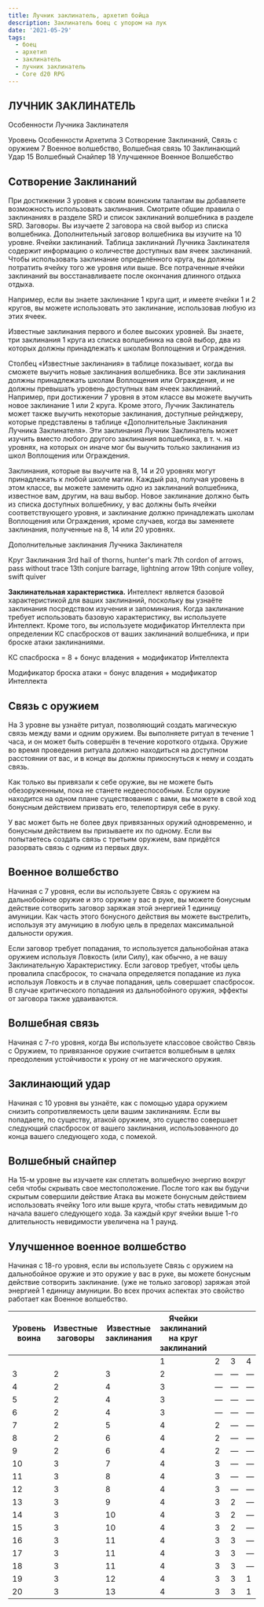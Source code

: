 ```yaml
---
title: Лучник заклинатель, архетип бойца
description: Заклинатель боец с упором на лук
date: '2021-05-29'
tags:
  - боец
  - архетип
  - заклинатель
  - лучник заклинатель
  - Core d20 RPG
---
```


## ЛУЧНИК ЗАКЛИНАТЕЛЬ

Особенности Лучника Заклинателя

Уровень Особенности Архетипа
3 Сотворение Заклинаний, Связь с оружием
7 Военное волшебство, Волшебная связь
10 Заклинающий Удар
15 Волшебный Снайпер
18 Улучшенное Военное Волшебство

## Сотворение Заклинаний

При достижении 3 уровня к своим воинским талантам вы добавляете возможность использовать заклинания. Смотрите общие правила о заклинаниях в разделе SRD и список заклинаний волшебника в разделе SRD.
Заговоры. Вы изучаете 2 заговора на свой выбор из списка волшебника. Дополнительный заговор волшебника вы изучите на 10 уровне.
Ячейки заклинаний. Таблица заклинаний Лучника Заклинателя содержит информацию о количестве доступных вам ячеек заклинаний. Чтобы использовать заклинание определённого круга, вы должны потратить ячейку того же уровня или выше. Все потраченные ячейки заклинаний вы восстанавливаете после окончания длинного отдыха отдыха.

Например, если вы знаете заклинание 1 круга щит, и имеете ячейки 1 и 2 кругов, вы можете использовать это заклинание, использовав любую из этих ячеек.

Известные заклинания первого и более высоких уровней. Вы знаете, три заклинания 1 круга из списка волшебника на свой выбор, два из которых должны принадлежать к школам Воплощения и Ограждения.

Столбец «Известные заклинания» в таблице показывает, когда вы сможете выучить новые заклинания волшебника. Все эти заклинания должны принадлежать школам Воплощения или Ограждения, и не должны превышать уровень доступных вам ячеек заклинаний. Например, при достижении 7 уровня в этом классе вы можете выучить новое заклинание 1 или 2 круга.
Кроме этого, Лучник Заклинатель может также выучить некоторые заклинания, доступные рейнджеру, которые представлены в таблице «Дополнительные Заклинания Лучника Заклинателя». Эти заклинания Лучник Заклинатель может изучить вместо любого другого заклинания волшебника, в т. ч. на уровнях, на которых он иначе мог бы выучить только заклинания из школ Воплощения или Ограждения.

Заклинания, которые вы выучите на 8, 14 и 20 уровнях могут принадлежать к любой школе магии.
Каждый раз, получая уровень в этом классе, вы можете заменить одно из заклинаний волшебника, известное вам, другим, на ваш выбор. Новое заклинание должно быть из списка доступных волшебнику, у вас должны быть ячейки соответствующего уровня, и заклинание должно принадлежать школам Воплощения или Ограждения, кроме случаев, когда вы заменяете заклинания, полученные на 8, 14 или 20 уровнях.

Дополнительные заклинания Лучника Заклинателя

Круг Заклинания
3rd hail of thorns, hunter's mark
7th cordon of arrows, pass without trace
13th conjure barrage, lightning arrow
19th conjure volley, swift quiver

**Заклинательная характеристика.**
Интеллект является базовой характеристикой для ваших заклинаний, поскольку вы узнаёте заклинания посредством изучения и запоминания. Когда заклинание требует использовать базовую характеристику, вы используете Интеллект. Кроме того, вы используете модификатор Интеллекта при определении КС спасбросков от ваших заклинаний волшебника, и при броске атаки заклинаниями.

КС спасброска = 8 + бонус владения + модификатор Интеллекта

Модификатор броска атаки = бонус владения + модификатор Интеллекта

## Связь с оружием

На 3 уровне вы узнаёте ритуал, позволяющий создать магическую связь между вами и одним оружием. Вы выполняете ритуал в течение 1 часа, и он может быть совершён в течение короткого отдыха. Оружие во время проведения ритуала должно находиться на доступном расстоянии от вас, и в конце вы должны прикоснуться к нему и создать связь.

Как только вы привязали к себе оружие, вы не можете быть обезоруженным, пока не станете недееспособным. Если оружие находится на одном плане существования с вами, вы можете в свой ход бонусным действием призвать его, телепортируя себе в руку.

У вас может быть не более двух привязанных оружий одновременно, и бонусным действием вы призываете их по одному. Если вы попытаетесь создать связь с третьим оружием, вам придётся разорвать связь с одним из первых двух.

## Военное волшебство

Начиная с 7 уровня, если вы используете Связь с оружием на дальнобойное оружие и это оружие у вас в руке, вы можете бонусным действие сотворить заговор заряжая этой энергией 1 единицу амуниции. Как часть этого бонусного действия вы можете выстрелить, используя эту амуницию в любую цель в пределах максимальной дальности оружия.

Если заговор требует попадания, то используется дальнобойная атака оружием используя Ловкость (или Силу), как обычно, а не вашу Заклинательную Характеристику. Если заговор требует, чтобы цель провалила спасбросок, то сначала определяется попадание из лука используя Ловкость и в случае попадания, цель совершает спасбросок. В случае критического попадания из дальнобойного оружия, эффекты от заговора также удваиваются.

## Волшебная связь

Начиная с 7-го уровня, когда Вы используете классовое свойство Связь с Оружием, то привязанное оружие считается волшебным в целях преодоления устойчивости к урону от не магического оружия.

## Заклинающий удар

Начиная с 10 уровня вы узнаёте, как с помощью удара оружием снизить сопротивляемость цели вашим заклинаниям. Если вы попадаете, по существу, атакой оружием, это существо совершает следующий спасбросок от вашего заклинания, использованного до конца вашего следующего хода, с помехой.

## Волшебный снайпер

На 15-м уровне вы изучаете как сплетать волшебную энергию вокруг себя чтобы скрывать свое местоположение. После того как вы будучи скрытым совершили действие Атака вы можете бонусным действием использовать ячейку 1ого или выше круга, чтобы стать невидимым до начала вашего следующего хода. За каждый круг ячейки выше 1-го длительность невидимости увеличена на 1 раунд.

## Улучшенное военное волшебство

Начиная с 18-го уровня, если вы используете Связь с оружием на дальнобойное оружие и это оружие у вас в руке, вы можете бонусным действие сотворить заклинание. (уже не только заговор) заряжая этой энергией 1 единицу амуниции. Во всех прочих аспектах это свойство работает как Военное волшебство.

| Уровень воина | Известные заговоры | Известные заклинания | Ячейки заклинаний на круг заклинаний |     |     |     |
| ------------- | ------------------ | -------------------- | ------------------------------------ | --- | --- | --- |
|               |                    |                      | 1                                    | 2   | 3   | 4   |
| 3             | 2                  | 3                    | 2                                    | —   | —   | —   |
| 4             | 2                  | 4                    | 3                                    | —   | —   | —   |
| 5             | 2                  | 4                    | 3                                    | —   | —   | —   |
| 6             | 2                  | 4                    | 3                                    | —   | —   | —   |
| 7             | 2                  | 5                    | 4                                    | 2   | —   | —   |
| 8             | 2                  | 6                    | 4                                    | 2   | —   | —   |
| 9             | 2                  | 6                    | 4                                    | 2   | —   | —   |
| 10            | 3                  | 7                    | 4                                    | 3   | —   | —   |
| 11            | 3                  | 8                    | 4                                    | 3   | —   | —   |
| 12            | 3                  | 8                    | 4                                    | 3   | —   | —   |
| 13            | 3                  | 9                    | 4                                    | 3   | 2   | —   |
| 14            | 3                  | 10                   | 4                                    | 3   | 2   | —   |
| 15            | 3                  | 10                   | 4                                    | 3   | 2   | —   |
| 16            | 3                  | 11                   | 4                                    | 3   | 3   | —   |
| 17            | 3                  | 11                   | 4                                    | 3   | 3   | —   |
| 18            | 3                  | 11                   | 4                                    | 3   | 3   | —   |
| 19            | 3                  | 12                   | 4                                    | 3   | 3   | 1   |
| 20            | 3                  | 13                   | 4                                    | 3   | 3   | 1   |
